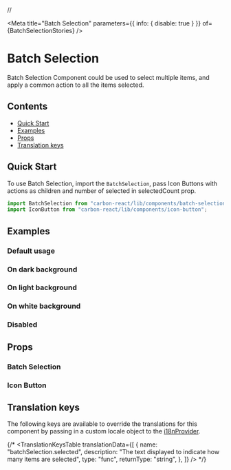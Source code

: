 // 



<Meta
  title="Batch Selection"
  parameters={{ info: { disable: true } }}
  of={BatchSelectionStories}
/>

# Batch Selection

Batch Selection Component could be used to select multiple items, and apply a common action to all the items selected.

## Contents

- [Quick Start](#quick-start)
- [Examples](#examples)
- [Props](#props)
- [Translation keys](#translation-keys)

## Quick Start

To use Batch Selection, import the `BatchSelection`, pass Icon Buttons with actions as children and number of selected in selectedCount prop.

```javascript
import BatchSelection from "carbon-react/lib/components/batch-selection";
import IconButton from "carbon-react/lib/components/icon-button";
```

## Examples

### Default usage

<Canvas name="Default" of={BatchSelectionStories.Default} />

### On dark background

<Canvas name="Dark" of={BatchSelectionStories.Dark} />

### On light background

<Canvas name="Light" of={BatchSelectionStories.Light} />

### On white background

<Canvas name="White" of={BatchSelectionStories.White} />

### Disabled

<Canvas name="Disabled" of={BatchSelectionStories.Disabled} />

## Props

### Batch Selection

<ArgTypes of={BatchSelection} />

### Icon Button

<ArgTypes of={IconButton} />

## Translation keys

The following keys are available to override the translations for this component by passing in a custom locale object to the
[i18nProvider](https://carbon.sage.com/?path=/story/documentation-i18n--page).

{/* <TranslationKeysTable
translationData={[
{
name: "batchSelection.selected",
description: "The text displayed to indicate how many items are selected",
type: "func",
returnType: "string",
},
]}
/> */}
